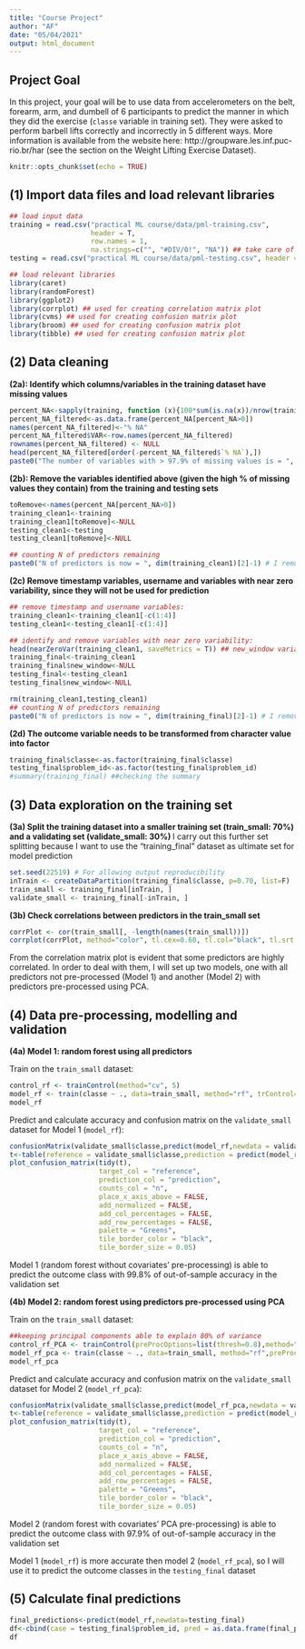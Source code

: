 ---
title: "Course Project"
author: "AF"
date: "05/04/2021"
output: html_document
---

## Project Goal
In this project, your goal will be to use data from accelerometers on the belt, forearm, arm, and dumbell of 6 participants to predict the manner in which they did the exercise (`classe` variable in training set). They were asked to perform barbell lifts correctly and incorrectly in 5 different ways. More information is available from the website here: http://groupware.les.inf.puc-rio.br/har (see the section on the Weight Lifting Exercise Dataset). 

```{r setup, include=FALSE}
knitr::opts_chunk$set(echo = TRUE)
```

## **(1) Import data files and load relevant libraries**
```{r  message=FALSE, warning=FALSE}

## load input data
training = read.csv("practical ML course/data/pml-training.csv", 
                    header = T, 
                    row.names = 1,
                    na.strings=c("", "#DIV/0!", "NA")) ## take care of empty cells as NA missing values
testing = read.csv("practical ML course/data/pml-testing.csv", header = T, row.names = 1)

## load relevant libraries
library(caret)
library(randomForest)
library(ggplot2)
library(corrplot) ## used for creating correlation matrix plot
library(cvms) ## used for creating confusion matrix plot
library(broom) ## used for creating confusion matrix plot   
library(tibble) ## used for creating confusion matrix plot  

```

## **(2) Data cleaning**

**(2a): Identify which columns/variables in the training dataset have missing values**
```{r  message=FALSE, warning=FALSE}
percent_NA<-sapply(training, function (x){100*sum(is.na(x))/nrow(training)})
percent_NA_filtered<-as.data.frame(percent_NA[percent_NA>0])
names(percent_NA_filtered)<-"% NA"
percent_NA_filtered$VAR<-row.names(percent_NA_filtered)
rownames(percent_NA_filtered) <- NULL
head(percent_NA_filtered[order(-percent_NA_filtered$`% NA`),])
paste0("The number of variables with > 97.9% of missing values is = ", nrow(percent_NA_filtered))
```
**(2b): Remove the variables identified above (given the high % of missing values they contain) from the training and testing sets**

```{r  message=FALSE, warning=FALSE}
toRemove<-names(percent_NA[percent_NA>0])
training_clean1<-training
training_clean1[toRemove]<-NULL
testing_clean1<-testing
testing_clean1[toRemove]<-NULL

## counting N of predictors remaining
paste0("N of predictors is now = ", dim(training_clean1)[2]-1) # I remove the outcome variable from the count
```

**(2c) Remove timestamp variables, username and variables with near zero variability, since they will not be used for prediction**
```{r  message=FALSE, warning=FALSE}

## remove timestamp and username variables:
training_clean1<-training_clean1[-c(1:4)] 
testing_clean1<-testing_clean1[-c(1:4)]

## identify and remove variables with near zero variability:
head(nearZeroVar(training_clean1, saveMetrics = T)) ## new_window variable had near-zero variance
training_final<-training_clean1
training_final$new_window<-NULL
testing_final<-testing_clean1
testing_final$new_window<-NULL

rm(training_clean1,testing_clean1)
## counting N of predictors remaining
paste0("N of predictors is now = ", dim(training_final)[2]-1) # I remove the outcome variable from the count
```


**(2d) The outcome variable needs to be transformed from character value into factor**
```{r  message=FALSE, warning=FALSE}
training_final$classe<-as.factor(training_final$classe)
testing_final$problem_id<-as.factor(testing_final$problem_id)
#summary(training_final) ##checking the summary
```

## **(3) Data exploration on the training set**

**(3a) Split the training dataset into a smaller training set (train_small: 70%) and a validating set (validate_small: 30%) **
I carry out this further set splitting because I want to use the "training_final" dataset as ultimate set for model prediction
```{r  message=FALSE, warning=FALSE}
set.seed(22519) # For allowing output reproducibility
inTrain <- createDataPartition(training_final$classe, p=0.70, list=F)
train_small <- training_final[inTrain, ]
validate_small <- training_final[-inTrain, ]
```


**(3b) Check correlations between predictors in the train_small set**
```{r  message=FALSE, warning=FALSE}
corrPlot <- cor(train_small[, -length(names(train_small))])
corrplot(corrPlot, method="color", tl.cex=0.60, tl.col="black", tl.srt = 90, diag = FALSE)
```

From the correlation matrix plot is evident that some predictors are highly correlated. In order to deal with them, I will set up two models, one with all predictors not pre-processed (Model 1) and another (Model 2) with predictors pre-processed using PCA.

## **(4) Data pre-processing, modelling and validation**

**(4a) Model 1: random forest using all predictors **

Train on the `train_small` dataset:
```{r  message=FALSE, warning=FALSE}
control_rf <- trainControl(method="cv", 5)
model_rf <- train(classe ~ ., data=train_small, method="rf", trControl=control_rf, ntree=250)
model_rf
```
Predict and calculate accuracy and confusion matrix on the `validate_small` dataset for Model 1 (`model_rf`):
```{r  message=FALSE, warning=FALSE}

confusionMatrix(validate_small$classe,predict(model_rf,newdata = validate_small))[3]
t<-table(reference = validate_small$classe,prediction = predict(model_rf,newdata = validate_small))
plot_confusion_matrix(tidy(t),
                      target_col = "reference", 
                      prediction_col = "prediction",
                      counts_col = "n", 
                      place_x_axis_above = FALSE, 
                      add_normalized = FALSE,
                      add_col_percentages = FALSE,
                      add_row_percentages = FALSE,
                      palette = "Greens",
                      tile_border_color = "black",
                      tile_border_size = 0.05)
```


Model 1 (random forest without covariates' pre-processing) is able to predict the outcome class with 99.8% of out-of-sample accuracy in the validation set

**(4b) Model 2: random forest using predictors pre-processed using PCA**

Train on the `train_small` dataset:
```{r  message=FALSE, warning=FALSE}

##keeping principal components able to explain 80% of variance
control_rf_PCA <- trainControl(preProcOptions=list(thresh=0.8),method="cv", 5) 
model_rf_pca <- train(classe ~ ., data=train_small, method="rf",preProcess="pca", trControl=control_rf, ntree=250)
model_rf_pca
```
Predict and calculate accuracy and confusion matrix on the `validate_small` dataset for Model 2 (`model_rf_pca`):
```{r  message=FALSE, warning=FALSE}

confusionMatrix(validate_small$classe,predict(model_rf_pca,newdata = validate_small))[3]
t<-table(reference = validate_small$classe,prediction = predict(model_rf_pca,newdata = validate_small))
plot_confusion_matrix(tidy(t),
                      target_col = "reference", 
                      prediction_col = "prediction",
                      counts_col = "n", 
                      place_x_axis_above = FALSE, 
                      add_normalized = FALSE,
                      add_col_percentages = FALSE,
                      add_row_percentages = FALSE,
                      palette = "Greens",
                      tile_border_color = "black",
                      tile_border_size = 0.05)
```


Model 2 (random forest with covariates' PCA pre-processing) is able to predict the outcome class with 97.9% of out-of-sample accuracy in the validation set


Model 1 (`model_rf`) is more accurate then model 2 (`model_rf_pca`), so I will use it to predict the outcome classes in the `testing_final` dataset

## **(5) Calculate final predictions**

```{r  message=FALSE, warning=FALSE}

final_predictions<-predict(model_rf,newdata=testing_final)
df<-cbind(case = testing_final$problem_id, pred = as.data.frame(final_predictions))
df
```




